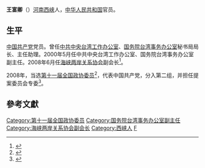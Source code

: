 '''王富卿'''（{{bd|1947年|7月||}}）[[河南|河南]][[西峡|西峡]]人，[[中华人民共和国|中华人民共和国]]官员。

==生平==
[[中国共产党|中国共产党]]党员。曾任[[中共中央台湾工作办公室|中共中央台湾工作办公室]]、[[国务院台湾事务办公室|国务院台湾事务办公室]]秘书局局长、主任助理。2000年5月任中共中央台湾工作办公室、国务院台湾事务办公室副主任。2008年6月任[[海峡两岸关系协会|海峡两岸关系协会]]副会长<ref>{{Cite web |url = http://worthy.lib.taiwan.cn/wangfuqing/ |title = 王富卿 |author =  |date =  |publisher = 中国台湾网 |language =  |accessdate = 2017-10-13 |quote =  |archive-date = 2017-10-13 |archive-url = https://web.archive.org/web/20171013013626/http://worthy.lib.taiwan.cn/wangfuqing/ |dead-url = no }}</ref>。

2008年，当选[[第十一届全国政协委员|第十一届全国政协委员]]<ref>{{cite news|title=第十一届全国政协委员名单|url=http://www.indaa.com.cn/zt/2009qglh/zxzs/200903/t20090303_127573.html|accessdate=2013-04-09|newspaper=新华社北京1月25日电 中国人民政治协商会议第十一届全国委员会委员名单(共2237人，2008年1月25日政协第十届全国委员会常务委员会第二十次会议通过)|date=2008年1月25日|deadurl=yes|archiveurl=https://web.archive.org/web/20130928014403/http://www.indaa.com.cn/zt/2009qglh/zxzs/200903/t20090303_127573.html|archivedate=2013年9月28日}}</ref>，代表中国共产党，分入第二组，并担任提案委员会专委<ref>{{cite news|title=全国政协信息-王富卿|url=http://www.cppcc.gov.cn/CMS/wylibary/showJcwyxtInfoWylibary.action?tabJcwyxt.guid=11W0000140&wytype=wjwy|accessdate=2013-04-11|newspaper=全国政协委员会|archive-date=2019-06-12|archive-url=https://web.archive.org/web/20190612162949/http://www.cppcc.gov.cn/CMS/wylibary/showJcwyxtInfoWylibary.action?tabJcwyxt.guid=11W0000140&wytype=wjwy|dead-url=no}}</ref>。

==參考文獻==
{{reflist}}

{{海峡两岸关系协会第二届理事会}}
{{中国政治人物小作品}}
{{DEFAULTSORT:Wang王}}
[[Category:第十一届全国政协委员|Category:第十一届全国政协委员]]
[[Category:国务院台湾事务办公室副主任|Category:国务院台湾事务办公室副主任]]
[[Category:海峡两岸关系协会副会长|Category:海峡两岸关系协会副会长]]
[[Category:西峡人|Category:西峡人]]
[[Category:王姓|F]]